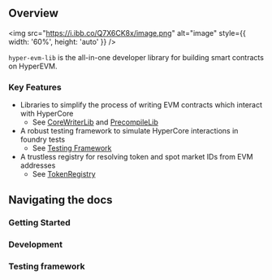 ## Overview

<img src="https://i.ibb.co/Q7X6CK8x/image.png" alt="image" style={{ width: '60%', height: 'auto' }} />

`hyper-evm-lib` is the all-in-one developer library for building smart contracts on HyperEVM.

### Key Features
- Libraries to simplify the process of writing EVM contracts which interact with HyperCore
    - See [CoreWriterLib](/corewriter) and [PrecompileLib](/precompiles)
- A robust testing framework to simulate HyperCore interactions in foundry tests 
    - See [Testing Framework](/testing-framework)
- A trustless registry for resolving token and spot market IDs from EVM addresses
    - See [TokenRegistry](/token-registry)


## Navigating the docs

### Getting Started


### Development

### Testing framework


